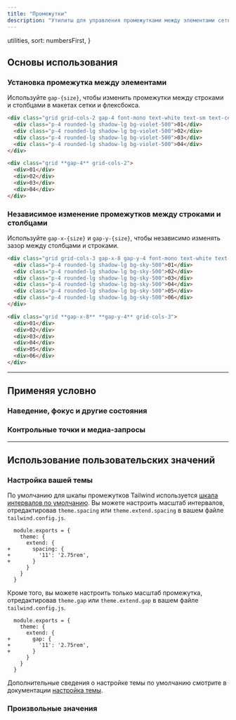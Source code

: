 ```yaml
---
title: "Промежутки"
description: "Утилиты для управления промежутками между элементами сетки и flexbox."
---
```



  utilities,
  sort: numbersFirst,
}

## Основы использования

### Установка промежутка между элементами

Используйте `gap-{size}`, чтобы изменить промежутки между строками и столбцами в макетах сетки и флексбокса.

```html {{ example: true }}
<div class="grid grid-cols-2 gap-4 font-mono text-white text-sm text-center font-bold leading-6 bg-stripes-violet rounded-lg">
  <div class="p-4 rounded-lg shadow-lg bg-violet-500">01</div>
  <div class="p-4 rounded-lg shadow-lg bg-violet-500">02</div>
  <div class="p-4 rounded-lg shadow-lg bg-violet-500">03</div>
  <div class="p-4 rounded-lg shadow-lg bg-violet-500">04</div>
</div>
```

```html
<div class="grid **gap-4** grid-cols-2">
  <div>01</div>
  <div>02</div>
  <div>03</div>
  <div>04</div>
</div>
```

### Независимое изменение промежутков между строками и столбцами

Используйте `gap-x-{size}` и `gap-y-{size}`, чтобы независимо изменять зазор между столбцами и строками.

```html {{ example: true }}
<div class="grid grid-cols-3 gap-x-8 gap-y-4 font-mono text-white text-sm text-center font-bold leading-6 bg-stripes-sky rounded-lg">
  <div class="p-4 rounded-lg shadow-lg bg-sky-500">01</div>
  <div class="p-4 rounded-lg shadow-lg bg-sky-500">02</div>
  <div class="p-4 rounded-lg shadow-lg bg-sky-500">03</div>
  <div class="p-4 rounded-lg shadow-lg bg-sky-500">04</div>
  <div class="p-4 rounded-lg shadow-lg bg-sky-500">05</div>
  <div class="p-4 rounded-lg shadow-lg bg-sky-500">06</div>
</div>
```

```html
<div class="grid **gap-x-8** **gap-y-4** grid-cols-3">
  <div>01</div>
  <div>02</div>
  <div>03</div>
  <div>04</div>
  <div>05</div>
  <div>06</div>
</div>
```

---

## <Heading ignore>Применяя условно</Heading>

### <Heading ignore>Наведение, фокус и другие состояния</Heading>

<HoverFocusAndOtherStates defaultClass="grid gap-4" featuredClass="gap-6" />

### <Heading ignore>Контрольные точки и медиа-запросы</Heading>

<BreakpointsAndMediaQueries defaultClass="grid gap-4" featuredClass="gap-6" />

---

## Использование пользовательских значений

### Настройка вашей темы

По умолчанию для шкалы промежутков Tailwind используется [шкала интервалов по умолчанию](/docs/customizing-spacing). Вы можете настроить масштаб интервалов, отредактировав `theme.spacing` или `theme.extend.spacing` в вашем файле `tailwind.config.js`.

```diff-js {{ filename: 'tailwind.config.js' }}
  module.exports = {
    theme: {
      extend: {
+       spacing: {
+         '11': '2.75rem',
+       }
      }
    }
  }
```

Кроме того, вы можете настроить только масштаб промежутка, отредактировав `theme.gap` или `theme.extend.gap` в вашем файле `tailwind.config.js`.

```diff-js {{ filename: 'tailwind.config.js' }}
  module.exports = {
    theme: {
      extend: {
+       gap: {
+         '11': '2.75rem',
+       }
      }
    }
  }
```

Дополнительные сведения о настройке темы по умолчанию смотрите в документации [настройка темы](/docs/theme#customizing-the-default-theme).

### Произвольные значения

<ArbitraryValues property="gap" defaultClass="grid" featuredClass="gap-[2.75rem]" />
